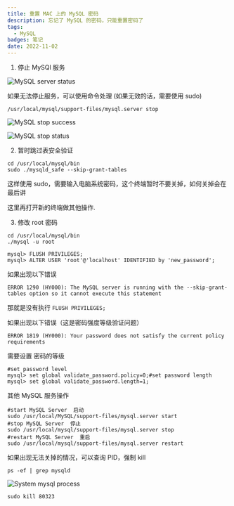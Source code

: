 ```yaml
---
title: 重置 MAC 上的 MySQL 密码
description: 忘记了 MySQL 的密码，只能重置密码了
tags: 
  - MySQL
badges: 笔记
date: 2022-11-02
---
```


1. 停止 MySQl 服务

![MySQL server status](/static/images/reset-mac-mysql-password/mysql-server-status.png)

如果无法停止服务，可以使用命令处理 (如果无效的话，需要使用 sudo)

```shell
/usr/local/mysql/support-files/mysql.server stop
```

![MySQL stop success](/static/images/reset-mac-mysql-password/mysql-stop-success.png)

![MySQL stop status](/static/images/reset-mac-mysql-password/mysql-stop-status.png)

2. 暂时跳过表安全验证

```shell
cd /usr/local/mysql/bin
sudo ./mysqld_safe --skip-grant-tables
```

这样使用 sudo，需要输入电脑系统密码，这个终端暂时不要关掉，如何关掉会在最后讲

这里再打开新的终端做其他操作.

3. 修改 root 密码

```shell
cd /usr/local/mysql/bin
./mysql -u root

mysql> FLUSH PRIVILEGES;
mysql> ALTER USER 'root'@'localhost' IDENTIFIED by 'new_password';
```

如果出现以下错误

```shell
ERROR 1290 (HY000): The MySQL server is running with the --skip-grant-tables option so it cannot execute this statement
```

那就是没有执行 `FLUSH PRIVILEGES;`

如果出现以下错误（这是密码强度等级验证问题）

```shell
ERROR 1819 (HY000): Your password does not satisfy the current policy requirements
```

需要设置 密码的等级

```shell
#set password level
mysql> set global validate_password.policy=0;#set password length
mysql> set global validate_password.length=1;
```

其他 MySQL 服务操作

```shell
#start MySQL Server  启动
sudo /usr/local/MySQL/support-files/mysql.server start
#stop MySQL Server  停止
sudo /usr/local/mysql/support-files/mysql.server stop
#restart MySQL Server  重启
sudo /usr/local/mysql/support-files/mysql.server restart
```

如果出现无法关掉的情况，可以查询 PID，强制 kill

```shell
ps -ef | grep mysqld
```

![System mysql process](/static/images/reset-mac-mysql-password/system-mysql-process.png)

```shell
sudo kill 80323
```
